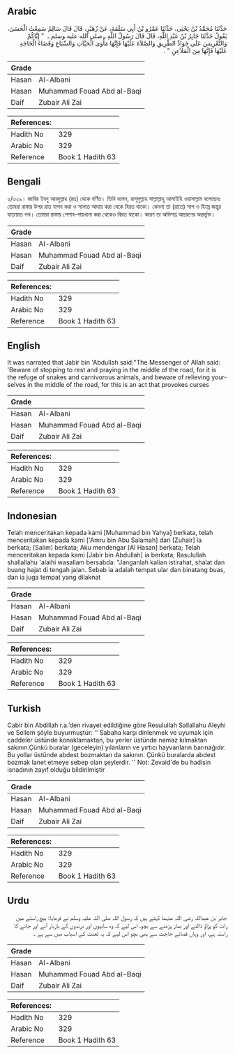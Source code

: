 ## Arabic


<div dir="rtl" lang="ar" style={{fontSize:'larger',backgroundColor:'#f8f9fa',padding:20}}>
حَدَّثَنَا مُحَمَّدُ بْنُ يَحْيَى، حَدَّثَنَا عَمْرُو بْنُ أَبِي سَلَمَةَ، عَنْ زُهَيْرٍ، قَالَ قَالَ سَالِمٌ سَمِعْتُ الْحَسَنَ، يَقُولُ حَدَّثَنَا جَابِرُ بْنُ عَبْدِ اللَّهِ، قَالَ قَالَ رَسُولُ اللَّهِ ـ صلى الله عليه وسلم ـ ‏ "‏ إِيَّاكُمْ وَالتَّعْرِيسَ عَلَى جَوَادِّ الطَّرِيقِ وَالصَّلاَةَ عَلَيْهَا فَإِنَّهَا مَأْوَى الْحَيَّاتِ وَالسِّبَاعِ وَقَضَاءَ الْحَاجَةِ عَلَيْهَا فَإِنَّهَا مِنَ الْمَلاَعِنِ ‏"‏ ‏.‏
</div>
<div style={{backgroundColor:'#f8f9fa',padding:20, marginBottom: 10}}><table> <thead> <tr> <th>Grade</th> <th></th> </tr> </thead> <tbody> <tr><td>Hasan</td><td>Al-Albani</td></tr><tr><td>Hasan</td><td>Muhammad Fouad Abd al-Baqi</td></tr><tr><td>Daif</td><td>Zubair Ali Zai</td></tr></tbody></table><table> <thead> <tr> <th>References:</th> <th></th> </tr> </thead> <tbody><tr><td>Hadith No</td><td>329</td></tr><tr><td>Arabic No</td><td>329</td></tr><tr><td>Reference</td><td>Book 1 Hadith 63</td></tr></tbody></table></div>

## Bengali


<div dir="ltr" lang="bn" style={{fontSize:'larger',backgroundColor:'#f8f9fa',padding:20}}>
২/৩২৯। জাবির ইবনু আবদুল্লাহ (রাঃ) থেকে বর্ণিত। তিনি বলেন, রাসূলুল্লাহ সাল্লাল্লাহু আলাইহি ওয়াসাল্লাম বলেছেনঃ তোমরা রাস্তার উপর রাত যাপন করা ও সালাত আদায় করা থেকে বিরত থাকো। কেননা তা (রাতে) সাপ ও হিংস্র জন্তুর যাতায়াত পথ। তোমরা রাস্তায় পেশাব-পায়খানা করা থেকেও বিরত থাকো। কারণ তা অভিশপ্ত আচরণের অন্তর্ভুক্ত।
</div>
<div style={{backgroundColor:'#f8f9fa',padding:20, marginBottom: 10}}><table> <thead> <tr> <th>Grade</th> <th></th> </tr> </thead> <tbody> <tr><td>Hasan</td><td>Al-Albani</td></tr><tr><td>Hasan</td><td>Muhammad Fouad Abd al-Baqi</td></tr><tr><td>Daif</td><td>Zubair Ali Zai</td></tr></tbody></table><table> <thead> <tr> <th>References:</th> <th></th> </tr> </thead> <tbody><tr><td>Hadith No</td><td>329</td></tr><tr><td>Arabic No</td><td>329</td></tr><tr><td>Reference</td><td>Book 1 Hadith 63</td></tr></tbody></table></div>

## English


<div dir="ltr" lang="en" style={{fontSize:'larger',backgroundColor:'#f8f9fa',padding:20}}>
It was narrated that Jabir bin 'Abdullah said:"The Messenger of Allah said: 'Beware of stopping to rest and praying in the middle of the road, for it is the refuge of snakes and carnivorous animals, and beware of relieving yourselves in the middle of the road, for this is an act that provokes curses
</div>
<div style={{backgroundColor:'#f8f9fa',padding:20, marginBottom: 10}}><table> <thead> <tr> <th>Grade</th> <th></th> </tr> </thead> <tbody> <tr><td>Hasan</td><td>Al-Albani</td></tr><tr><td>Hasan</td><td>Muhammad Fouad Abd al-Baqi</td></tr><tr><td>Daif</td><td>Zubair Ali Zai</td></tr></tbody></table><table> <thead> <tr> <th>References:</th> <th></th> </tr> </thead> <tbody><tr><td>Hadith No</td><td>329</td></tr><tr><td>Arabic No</td><td>329</td></tr><tr><td>Reference</td><td>Book 1 Hadith 63</td></tr></tbody></table></div>

## Indonesian


<div dir="ltr" lang="id" style={{fontSize:'larger',backgroundColor:'#f8f9fa',padding:20}}>
Telah menceritakan kepada kami [Muhammad bin Yahya] berkata, telah menceritakan kepada kami ['Amru bin Abu Salamah] dari [Zuhair] ia berkata; [Salim] berkata; Aku mendengar [Al Hasan] berkata; Telah menceritakan kepada kami [Jabir bin Abdullah] ia berkata; Rasulullah shallallahu 'alaihi wasallam bersabda: "Janganlah kalian istirahat, shalat dan buang hajat di tengah jalan. Sebab ia adalah tempat ular dan binatang buas, dan ia juga tempat yang dilaknat
</div>
<div style={{backgroundColor:'#f8f9fa',padding:20, marginBottom: 10}}><table> <thead> <tr> <th>Grade</th> <th></th> </tr> </thead> <tbody> <tr><td>Hasan</td><td>Al-Albani</td></tr><tr><td>Hasan</td><td>Muhammad Fouad Abd al-Baqi</td></tr><tr><td>Daif</td><td>Zubair Ali Zai</td></tr></tbody></table><table> <thead> <tr> <th>References:</th> <th></th> </tr> </thead> <tbody><tr><td>Hadith No</td><td>329</td></tr><tr><td>Arabic No</td><td>329</td></tr><tr><td>Reference</td><td>Book 1 Hadith 63</td></tr></tbody></table></div>

## Turkish


<div dir="ltr" lang="tr" style={{fontSize:'larger',backgroundColor:'#f8f9fa',padding:20}}>
Cabir bin Abdillah r.a.’den rivayet edildiğine göre Resulullah Sallallahu Aleyhi ve Sellem şöyle buyurmuştur: '' Sabaha karşı dinlenmek ve uyumak için caddeler üstünde konaklamaktan, bu yerler üstünde namaz kılmaktan sakının.Çünkü buralar (geceleyin) yılanların ve yırtıcı hayvanların barınağıdır. Bu yollar üstünde abdest bozmaktan da sakının. Çünkü buralarda abdest bozmak lanet etmeye sebep olan şeylerdir. '' Not: Zevaid'de bu hadisin isnadının zayıf olduğu bildirilmiştir
</div>
<div style={{backgroundColor:'#f8f9fa',padding:20, marginBottom: 10}}><table> <thead> <tr> <th>Grade</th> <th></th> </tr> </thead> <tbody> <tr><td>Hasan</td><td>Al-Albani</td></tr><tr><td>Hasan</td><td>Muhammad Fouad Abd al-Baqi</td></tr><tr><td>Daif</td><td>Zubair Ali Zai</td></tr></tbody></table><table> <thead> <tr> <th>References:</th> <th></th> </tr> </thead> <tbody><tr><td>Hadith No</td><td>329</td></tr><tr><td>Arabic No</td><td>329</td></tr><tr><td>Reference</td><td>Book 1 Hadith 63</td></tr></tbody></table></div>

## Urdu


<div dir="rtl" lang="ur" style={{fontSize:'larger',backgroundColor:'#f8f9fa',padding:20}}>
جابر بن عبداللہ رضی اللہ عنہما کہتے ہیں کہ رسول اللہ صلی اللہ علیہ وسلم نے فرمایا: بیچ راستے میں رات کو پڑاؤ ڈالنے اور نماز پڑھنے سے بچو، اس لیے کہ وہ سانپوں اور درندوں کے باربار آنے اور جانے کا راستہ ہے، اور وہاں قضائے حاجت سے بھی بچو اس لیے کہ یہ لعنت کے اسباب میں سے ہے ۔
</div>
<div style={{backgroundColor:'#f8f9fa',padding:20, marginBottom: 10}}><table> <thead> <tr> <th>Grade</th> <th></th> </tr> </thead> <tbody> <tr><td>Hasan</td><td>Al-Albani</td></tr><tr><td>Hasan</td><td>Muhammad Fouad Abd al-Baqi</td></tr><tr><td>Daif</td><td>Zubair Ali Zai</td></tr></tbody></table><table> <thead> <tr> <th>References:</th> <th></th> </tr> </thead> <tbody><tr><td>Hadith No</td><td>329</td></tr><tr><td>Arabic No</td><td>329</td></tr><tr><td>Reference</td><td>Book 1 Hadith 63</td></tr></tbody></table></div>